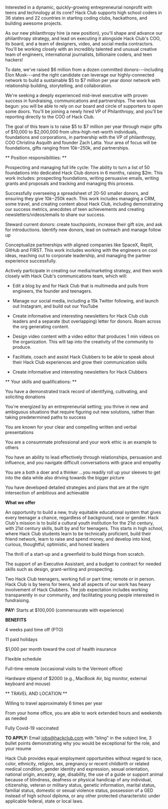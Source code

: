Interested in a dynamic, quickly-growing entrepreneurial nonprofit with teens and technology at its core? Hack Club supports high school coders in 36 states and 22 countries in starting coding clubs, hackathons, and building awesome projects.

As our new philanthropy hire (a new position), you'll shape and advance our philanthropy strategy, and lead on executing it alongside Hack Club's COO, its board, and a team of designers, video, and social media contractors. You'll be working closely with an incredibly talented and unusual creative team of engineers, international journalists, billionaire coders, and teen hackers!

To date, we've raised $6 million from a dozen committed donors---including Elon Musk---and the right candidate can leverage our highly-connected network to build a sustainable $5 to $7 million per year donor network with relationship building, storytelling, and collaboration.

We're seeking a deeply experienced mid-level executive with proven success in fundraising, communications and partnerships. The work has begun: you will be able to rely on our board and circle of supporters to open some doors. You'll be joining a newly hired VP of Philanthropy, and you'll be reporting directly to the COO of Hack Club.

The goal of this team is to raise $5 to $7 million per year through major gifts of $10,000 to $2,000,000 from ultra-high-net-worth individuals, foundations and corporations, in partnership with the VP of philanthropy, COO Christina Asquith and founder Zach Latta. Your area of focus will be foundations, gifts ranging from $10k-$250k, and partnerships.

** Position responsibilities: **

Prospecting and managing full life cycle: The ability to turn a list of 50 foundations into dedicated Hack Club donors in 6 months, raising $2m. This work includes: prospecting foundations, writing persuasive emails, writing grants and proposals and tracking and managing this process.

Successfully overseeing a spreadsheet of 20-50 smaller donors, and ensuring they give $10k-$250k each. This work includes managing a CRM, some travel, and creating content about Hack Club, including demonstrating our success metrics, anecdotes of teen achievements and creating newsletters/videos/emails to share our success.

Steward current donors: create touchpoints, increase their gift size, and ask for introductions. Identify new donors, lead on outreach and manage follow up

Conceptualize partnerships with aligned companies like SpaceX, Replit, GitHub and FIRST. This work includes working with the engineers on cool ideas, reaching out to corporate leadership, and managing the partner experience successfully.

Actively participate in creating our media/marketing strategy, and then work closely with Hack Club's communications team, which will:

- Edit a blog by and for Hack Club that is multimedia and pulls from engineers, the founder and teenagers.

- Manage our social media, including a 15k Twitter following, and launch out Instagram, and build out our YouTube

- Create informative and interesting newsletters for Hack Club club leaders and a separate (but overlapping) letter for donors. Roam across the org generating content.

- Design video content with a video editor that produces 1 min videos on the organization. This will tap into the creativity of the community to produce.

- Facilitate, coach and assist Hack Clubbers to be able to speak about their Hack Club experiences and grow their communication skills

- Create informative and interesting newsletters for Hack Clubbers

** Your skills and qualifications: **

You have a demonstrated track record of identifying, cultivating, and soliciting donations

You're energized by an entrepreneurial setting; you thrive in new and ambiguous situations that require figuring out new solutions, rather than taking predetermined paths to success

You are known for your clear and compelling written and verbal presentations

You are a consummate professional and your work ethic is an example to others

You have an ability to lead effectively through relationships, persuasion and influence, and you navigate difficult conversations with grace and empathy

You are a both a doer and a thinker ...you readily roll up your sleeves to get into the data while also driving towards the bigger picture

You have developed detailed strategies and plans that are at the right intersection of ambitious and achievable

**What we offer**

An opportunity to build a new, truly equitable educational system that gives every teenager a chance, regardless of background, race or gender. Hack Club's mission is to build a cultural youth institution for the 21st century, with 21st century skills, built by and for teenagers. This starts in high school, where Hack Club students learn to be technically proficient, build their friend network, learn to raise and spend money, and develop into kind, curious, thoughtful, optimistic, and honest leaders

The thrill of a start-up and a greenfield to build things from scratch.

The support of an Executive Assistant, and a budget to contract for needed skills such as design, grant-writing and prospecting.

Two Hack Club teenagers, working full or part time; remote or in person. Hack Club is by teens for teens, and all aspects of our work has heavy involvement of Hack Clubbers. The job expectation includes working transparently in our community, and facilitating young people interested in fundraising.

**PAY:** Starts at $100,000 (commensurate with experience)

**BENEFITS**

4 weeks paid time off (PTO)

11 paid holidays

$1,000 per month toward the cost of health insurance

Flexible schedule

Full-time remote (occasional visits to the Vermont office)

Hardware stipend of $2000 (e.g., MacBook Air, big monitor, external keyboard and mouse)

** TRAVEL AND LOCATION **

Willing to travel approximately 6 times per year

From your home office, you are able to work extended hours and weekends as needed

Fully Covid-19 vaccinated

**TO APPLY:** Email jobs@hackclub.com with "bling" in the subject line, 3 bullet points demonstrating why you would be exceptional for the role, and your resume

Hack Club provides equal employment opportunities without regard to race, color, ethnicity, religion, sex, pregnancy or recent childbirth or related medical condition, gender identity and expression, sexual orientation, national origin, ancestry, age, disability, the use of a guide or support animal because of blindness, deafness or physical handicap of any individual, citizenship, veteran or military status, genetic information, marital status, familial status, domestic or sexual violence status, possession of a GED instead of high school diploma, or any other protected characteristic under applicable federal, state or local laws.
